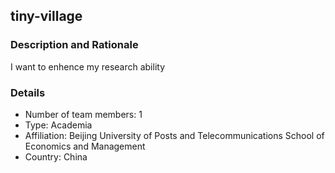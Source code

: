 ## tiny-village

### Description and Rationale
I want to enhence my research ability

### Details

* Number of team members: 1
* Type: Academia
* Affiliation: Beijing University of Posts and Telecommunications School of Economics and Management
* Country: China

